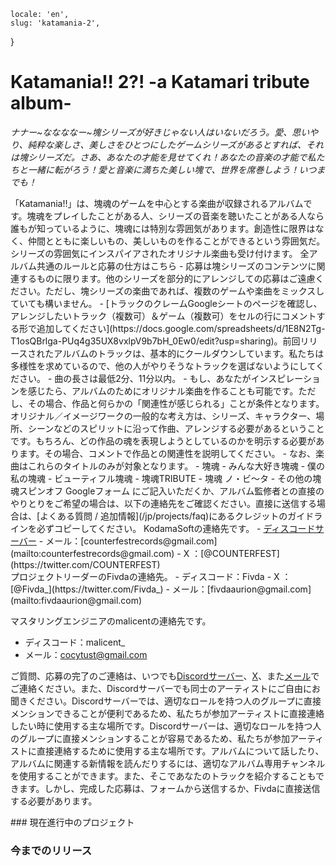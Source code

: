     locale: 'en',
    slug: 'katamania-2',
}

# Katamania!! 2?! -a Katamari tribute album-

*ナナー~ななななー~塊シリーズが好きじゃない人はいないだろう。愛、思いやり、純粋な楽しさ、美しさをひとつにしたゲームシリーズがあるとすれば、それは塊シリーズだ。さあ、あなたの才能を見せてくれ！あなたの音楽の才能で私たちと一緒に転がろう！愛と音楽に満ちた美しい塊で、世界を席巻しよう！いつまでも！*

<WrappableParagraph title="紹介">
「Katamania!!」は、塊魂のゲームを中心とする楽曲が収録されるアルバムです。塊魂をプレイしたことがある人、シリーズの音楽を聴いたことがある人なら誰もが知っているように、塊魂には特別な雰囲気があります。創造性に限界はなく、仲間とともに楽しいもの、美しいものを作ることができるという雰囲気だ。シリーズの雰囲気にインスパイアされたオリジナル楽曲も受け付けます。
</WrappableParagraph>

<WrappableParagraph title="KodamaSounds固有の一般的なルール">
    <CtaButton link='/projects/faq' icon='book'>
        <span>全アルバム共通のルールと応募の仕方はこちら</span>
    </CtaButton>
</WrappableParagraph>

<WrappableParagraph title="作曲に関するルール">
- 応募は塊シリーズのコンテンツに関連するものに限ります。他のシリーズを部分的にアレンジしての応募はご遠慮ください。ただし、塊シリーズの楽曲であれば、複数のゲームや楽曲をミックスしていても構いません。
- [トラックのクレームGoogleシートのページを確認し、アレンジしたいトラック（複数可）＆ゲーム（複数可）をセルの行にコメントする形で追加してください](https://docs.google.com/spreadsheets/d/1E8N2Tg-T1osQBrlga-PUq4g35UX8vxlpV9b7bH_0Ew0/edit?usp=sharing)。前回リリースされたアルバムのトラックは、基本的にクールダウンしています。私たちは多様性を求めているので、他の人がやりそうなトラックを選ばないようにしてください。
- 曲の長さは最低2分、11分以内。
- もし、あなたがインスピレーションを感じたら、アルバムのためにオリジナル楽曲を作ることも可能です。ただし、その場合、作品と何らかの「関連性が感じられる」ことが条件となります。オリジナル／イメージワークの一般的な考え方は、シリーズ、キャラクター、場所、シーンなどのスピリットに沿って作曲、アレンジする必要があるということです。もちろん、どの作品の魂を表現しようとしているのかを明示する必要があります。その場合、コメントで作品との関連性を説明してください。
- なお、楽曲はこれらのタイトルのみが対象となります。
    - 塊魂
    - みんな大好き塊魂
    - 僕の私の塊魂
    - ビューティフル塊魂
    - 塊魂TRIBUTE
    - 塊魂 ノ・ビ〜タ
    - その他の塊魂スピンオフ
</WrappableParagraph>

<WrappableParagraph title="応募について">
<CtaButton link='https://forms.gle/4a2AuEBcZhB6YwDd9' icon='envelope'>
    <span>Googleフォーム</span>
</CtaButton>
にご記入いただくか、アルバム監修者との直接のやりとりをご希望の場合は、以下の連絡先をご確認ください。直接に送信する場合は、[よくある質問 / 追加情報](/jp/projects/faq)にあるクレジットのガイドラインを必ずコピーしてください。
</WrappableParagraph>

<WrappableParagraph title="お問い合わせ（ご質問・応募）">
KodamaSoftの連絡先です。
- <a href="/discord">ディスコードサーバー</a> 
- メール：[counterfestrecords@gmail.com](mailto:counterfestrecords@gmail.com)
- X ：[@COUNTERFEST](https://twitter.com/COUNTERFEST)

<br/>
プロジェクトリーダーのFivdaの連絡先。
- ディスコード：Fivda
- X ：[@Fivda_](https://twitter.com/Fivda_)
- メール：[fivdaaurion@gmail.com](mailto:fivdaaurion@gmail.com)

マスタリングエンジニアのmalicentの連絡先です。
- ディスコード：malicent_
- メール：[cocytust@gmail.com](mailto:cocytust@gmail.com)

ご質問、応募の完了のご連絡は、いつでも<a href="/discord">Discordサーバー</a>、[X](https://twitter.com/KodamaSoft)、また[メール](mailto:kodamateam@gmail.com)でご連絡ください。また、Discordサーバーでも同士のアーティストにご自由にお聞きください。Discordサーバーでは、適切なロールを持つ人のグループに直接メンションできることが便利であるため、私たちが参加アーティストに直接連絡したい時に使用する主な場所です。Discordサーバーは、適切なロールを持つ人のグループに直接メンションすることが容易であるため、私たちが参加アーティストに直接連絡するために使用する主な場所です。アルバムについて話したり、アルバムに関連する新情報を読んだりするには、適切なアルバム専用チャンネルを使用することができます。また、そこであなたのトラックを紹介することもできます。しかし、完成した応募は、フォームから送信するか、Fivdaに直接送信する必要があります。
</WrappableParagraph>

<WrappableParagraph title="アルバム詳細">
### 現在進行中のプロジェクト
<ProjectInformation slug="katamania-2"/>

### 今までのリリース
<AlbumListing slug="katamania"/>
</WrappableParagraph>